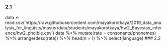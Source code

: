 ### 2.1
data <- read.csv('https://raw.githubusercontent.com/mayakorotkaya/2019_data_analysis_for_linguists/master/data/students/mayakorotkaya/hw2_Bayesian_inference/hw2_phoible.csv')
data %>% 
  mutate(rate = consonants/phonemes) %>% 
  arrange(desc(rate)) %>%
  head(n = 1) %>% 
  select(language)
### 2.2

